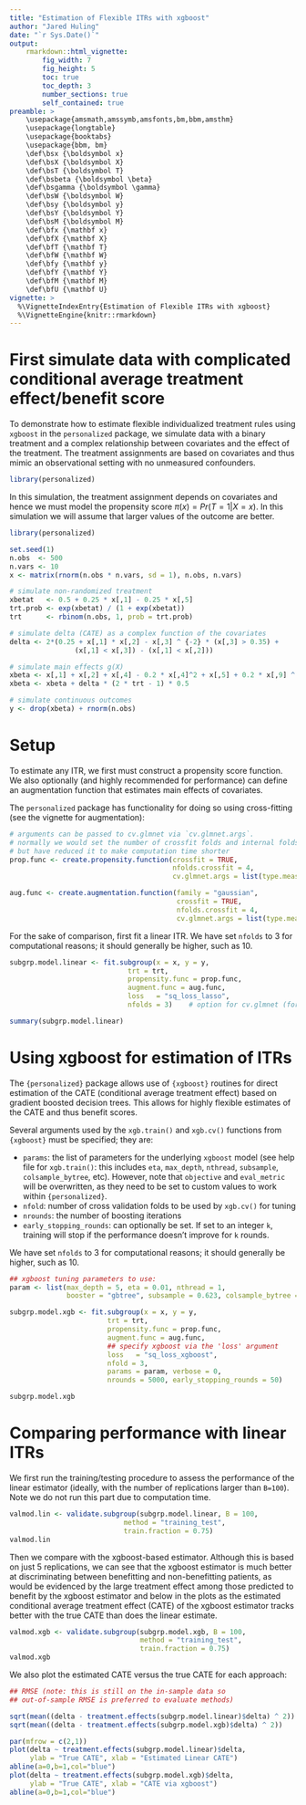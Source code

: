 ```yaml
---
title: "Estimation of Flexible ITRs with xgboost"
author: "Jared Huling"
date: "`r Sys.Date()`"
output: 
    rmarkdown::html_vignette:
        fig_width: 7
        fig_height: 5
        toc: true
        toc_depth: 3
        number_sections: true
        self_contained: true
preamble: >
    \usepackage{amsmath,amssymb,amsfonts,bm,bbm,amsthm}
    \usepackage{longtable}
    \usepackage{booktabs}
    \usepackage{bbm, bm}
    \def\bsx {\boldsymbol x}
    \def\bsX {\boldsymbol X}
    \def\bsT {\boldsymbol T}
    \def\bsbeta {\boldsymbol \beta}
    \def\bsgamma {\boldsymbol \gamma}
    \def\bsW {\boldsymbol W}
    \def\bsy {\boldsymbol y}
    \def\bsY {\boldsymbol Y}
    \def\bsM {\boldsymbol M}
    \def\bfx {\mathbf x}
    \def\bfX {\mathbf X}
    \def\bfT {\mathbf T}
    \def\bfW {\mathbf W}
    \def\bfy {\mathbf y}
    \def\bfY {\mathbf Y}
    \def\bfM {\mathbf M}
    \def\bfU {\mathbf U}
vignette: >
  %\VignetteIndexEntry{Estimation of Flexible ITRs with xgboost}
  %\VignetteEngine{knitr::rmarkdown}
---
```


# First simulate data with complicated conditional average treatment effect/benefit score

To demonstrate how to estimate flexible individualized treatment rules using `xgboost` in the `personalized` package, we simulate data with a binary treatment and a complex relationship between covariates and the effect of the treatment. The treatment assignments are based on covariates and thus mimic an observational setting with no unmeasured confounders.

```r
library(personalized)
```

In this simulation, the treatment assignment depends on covariates and hence we must model the propensity score $\pi(x) = Pr(T = 1 | X = x)$. In this simulation we will assume that larger values of the outcome are better. 

```r
library(personalized)

set.seed(1)
n.obs  <- 500
n.vars <- 10
x <- matrix(rnorm(n.obs * n.vars, sd = 1), n.obs, n.vars)

# simulate non-randomized treatment
xbetat   <- 0.5 + 0.25 * x[,1] - 0.25 * x[,5]
trt.prob <- exp(xbetat) / (1 + exp(xbetat))
trt      <- rbinom(n.obs, 1, prob = trt.prob)

# simulate delta (CATE) as a complex function of the covariates
delta <- 2*(0.25 + x[,1] * x[,2] - x[,3] ^ {-2} * (x[,3] > 0.35) + 
                (x[,1] < x[,3]) - (x[,1] < x[,2]))

# simulate main effects g(X)
xbeta <- x[,1] + x[,2] + x[,4] - 0.2 * x[,4]^2 + x[,5] + 0.2 * x[,9] ^ 2
xbeta <- xbeta + delta * (2 * trt - 1) * 0.5

# simulate continuous outcomes
y <- drop(xbeta) + rnorm(n.obs)
```


# Setup

To estimate any ITR, we first must construct a propensity score function. We also optionally (and highly recommended for performance) can define an augmentation function that estimates main effects of covariates.

The `personalized` package has functionality for doing so using cross-fitting (see the vignette for augmentation):

```r
# arguments can be passed to cv.glmnet via `cv.glmnet.args`.
# normally we would set the number of crossfit folds and internal folds to be larger, 
# but have reduced it to make computation time shorter
prop.func <- create.propensity.function(crossfit = TRUE,
                                        nfolds.crossfit = 4,
                                        cv.glmnet.args = list(type.measure = "auc", nfolds = 3))
```

```r
aug.func <- create.augmentation.function(family = "gaussian",
                                         crossfit = TRUE,
                                         nfolds.crossfit = 4,
                                         cv.glmnet.args = list(type.measure = "mse", nfolds = 3))
```


For the sake of comparison, first fit a linear ITR. We have set `nfolds` to 3 for computational reasons; it should generally be higher, such as 10.
```r
subgrp.model.linear <- fit.subgroup(x = x, y = y,
                             trt = trt,
                             propensity.func = prop.func,
                             augment.func = aug.func,
                             loss   = "sq_loss_lasso",
                             nfolds = 3)    # option for cv.glmnet (for ITR estimation)

summary(subgrp.model.linear)
```

# Using xgboost for estimation of ITRs

The `{personalized}` package allows use of `{xgboost}` routines for direct estimation of the CATE (conditional average treatment effect) based on gradient boosted decision trees. This allows for highly flexible estimates of the CATE and thus benefit scores. 

Several arguments used by the `xgb.train()` and `xgb.cv()` functions from `{xgboost}` must be specified; they are:

- `params`: the list of parameters for the underlying `xgboost` model (see help file for `xgb.train()`: this includes `eta`, `max_depth`, `nthread`, `subsample`, `colsample_bytree`, etc). However, note that `objective` and `eval_metric` will be overwritten, as they need to be set to custom values to work within `{personalized}`.
- `nfold`: number of cross validation folds to be used by `xgb.cv()` for tuning
- `nrounds`: the number of boosting iterations
- `early_stopping_rounds`: can optionally be set. If set to an integer `k`, training will stop if the performance doesn't improve for `k` rounds.


We have set `nfolds` to 3 for computational reasons; it should generally be higher, such as 10.
```r

## xgboost tuning parameters to use:
param <- list(max_depth = 5, eta = 0.01, nthread = 1, 
              booster = "gbtree", subsample = 0.623, colsample_bytree = 1)

subgrp.model.xgb <- fit.subgroup(x = x, y = y,
                        trt = trt,
                        propensity.func = prop.func,
                        augment.func = aug.func,
                        ## specify xgboost via the 'loss' argument
                        loss   = "sq_loss_xgboost",
                        nfold = 3,
                        params = param, verbose = 0,
                        nrounds = 5000, early_stopping_rounds = 50)

subgrp.model.xgb
```

# Comparing performance with linear ITRs

We first run the training/testing procedure to assess the performance of the linear estimator (ideally, with the number of replications larger than `B=100`). Note we do not run this part due to computation time.

```r
valmod.lin <- validate.subgroup(subgrp.model.linear, B = 100,
                            method = "training_test",
                            train.fraction = 0.75)
valmod.lin
```

Then we compare with the xgboost-based estimator. Although this is based on just 5 replications, we can see that the xgboost estimator is much better at discriminating between benefitting and non-benefitting patients, as would be evidenced by the large treatment effect among those predicted to benefit by the xgboost estimator and below in the plots as the estimated conditional average treatment effect (CATE) of the xgboost estimator tracks better with the true CATE than does the linear estimate.

```r
valmod.xgb <- validate.subgroup(subgrp.model.xgb, B = 100,
                                method = "training_test",
                                train.fraction = 0.75)
valmod.xgb
```



We also plot the estimated CATE versus the true CATE for each approach:

```r

## RMSE (note: this is still on the in-sample data so
## out-of-sample RMSE is preferred to evaluate methods)

sqrt(mean((delta - treatment.effects(subgrp.model.linear)$delta) ^ 2))
sqrt(mean((delta - treatment.effects(subgrp.model.xgb)$delta) ^ 2))

par(mfrow = c(2,1))
plot(delta ~ treatment.effects(subgrp.model.linear)$delta,
     ylab = "True CATE", xlab = "Estimated Linear CATE")
abline(a=0,b=1,col="blue")
plot(delta ~ treatment.effects(subgrp.model.xgb)$delta,
     ylab = "True CATE", xlab = "CATE via xgboost") 
abline(a=0,b=1,col="blue")
```
